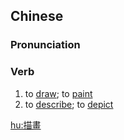 {{also|描画}}
==Chinese==
{{zh-forms|s=描画}}

===Pronunciation===
{{zh-pron
|m=miáohuà
|cat=v
}}

===Verb===
{{zh-verb}}

# to [[draw]]; to [[paint]]
# to [[describe]]; to [[depict]]

[[hu:描畫]]